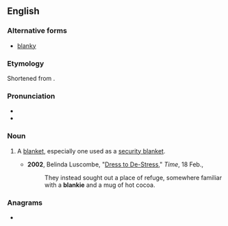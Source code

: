 ==English==

===Alternative forms===
* [[blanky]]

===Etymology===
Shortened from {{suffix|blanket|ie|lang=en}}.

===Pronunciation===
* {{IPA|/ˈblæŋki/|lang=en}}
* {{rhymes|æŋki|lang=en}}

===Noun===
{{en-noun}}

# {{lb|en|childish|informal}} A [[blanket]], especially one used as a [[security blanket]].
#* '''2002''', Belinda Luscombe, "[http://www.time.com/time/arts/article/0,8599,203627,00.html Dress to De-Stress]," ''Time'', 18 Feb.,
#*: They instead sought out a place of refuge, somewhere familiar with a '''blankie''' and a mug of hot cocoa.

===Anagrams===
* {{anagrams|en|a=abeikln|Kilbane|inkable}}